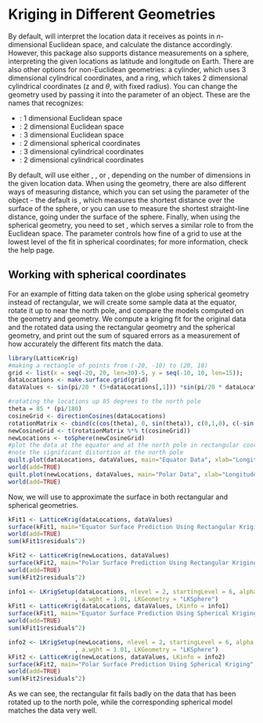# Kriging in Different Geometries

By default, \ttt{LatticeKrig} will interpret the location data it receives as points in $n$-dimensional Euclidean space, and calculate the distance accordingly. However, this package also supports distance measurements on a sphere, interpreting the given locations as latitude and longitude on Earth. There are also other options for non-Euclidean geometries: a cylinder, which uses 3 dimensional cylindrical coordinates, and a ring, which takes 2 dimensional cylindrical coordinates (z and $\theta$, with fixed radius). You can change the geometry used by passing it into the \ttt{LKGeometry} parameter of an \ttt{LKinfo} object. These are the names that \ttt{LKinfo} recognizes:

* \ttt{LKInterval}: 1 dimensional Euclidean space
* \ttt{LKRectangle}: 2 dimensional Euclidean space
* \ttt{LKBox}: 3 dimensional Euclidean space
* \ttt{LKSphere}: 2 dimensional spherical coordinates
* \ttt{LKCylinder}: 3 dimensional cylindrical coordinates
* \ttt{LKRing}: 2 dimensional cylindrical coordinates

By default, \ttt{LKinfo} will use either \ttt{LKInterval}, \ttt{LKRectangle}, or \ttt{LKBox}, depending on the number of dimensions in the given location data. When using the \ttt{LKSphere} geometry, there are also different ways of measuring distance, which you can set using the \ttt{distance.type} parameter of the \ttt{LKinfo} object - the default is \ttt{GreatCircle}, which measures the shortest distance over the surface of the sphere, or you can use \ttt{Chordal} to measure the shortest straight-line distance, going under the surface of the sphere. Finally, when using the spherical geometry, you need to set \ttt{startingLevel}, which serves a similar role to \ttt{NC} from the Euclidean space. The \ttt{startingLevel} parameter controls how fine of a grid to use at the lowest level of the fit in spherical coordinates; for more information, check the \ttt{LKSphere} help page.

## Working with spherical coordinates

For an example of fitting data taken on the globe using spherical geometry instead of rectangular, we will create some sample data at the equator, rotate it up to near the north pole, and compare the models computed on the \ttt{LKRectangle} geometry and \ttt{LKSphere} geometry. We compute a kriging fit for the original data and the rotated data using the rectangular geometry and the spherical geometry, and print out the sum of squared errors as a measurement of how accurately the different fits match the data.

```r
library(LatticeKrig)
#making a rectangle of points from (-20, -10) to (20, 10)
grid <- list(x = seq(-20, 20, len=30)-5, y = seq(-10, 10, len=15));
dataLocations <- make.surface.grid(grid)
dataValues <- sin(pi/20 * (5+dataLocations[,1])) *sin(pi/20 * dataLocations[,2])

#rotating the locations up 85 degrees to the north pole
theta = 85 * (pi/180)
cosineGrid <- directionCosines(dataLocations)
rotationMatrix <- cbind(c(cos(theta), 0, sin(theta)), c(0,1,0), c(-sin(theta), 0, cos(theta)))
newCosineGrid <- t(rotationMatrix %*% t(cosineGrid))
newLocations <- toSphere(newCosineGrid)
#plot the data at the equator and at the north pole in rectangular coordinates
#note the significant distortion at the north pole
quilt.plot(dataLocations, dataValues, main="Equator Data", xlab="Longitude", ylab="Latitude")
world(add=TRUE)
quilt.plot(newLocations, dataValues, main="Polar Data", xlab="Longitude", ylab="Latitude")
world(add=TRUE)
```

<!-- Remember that, even though the second plot looks radically different from the first, they are both plots of the same data over equally spaced data points - the distortions in the second map are caused by the map projection failing near the pole. -->

Now, we will use \ttt{LatticeKrig} to approximate the surface in both rectangular and spherical geometries.

```r
kFit1 <- LatticeKrig(dataLocations, dataValues)
surface(kFit1, main="Equator Surface Prediction Using Rectangular Kriging", xlab="Longitude", ylab="Latitude")
world(add=TRUE)
sum(kFit1$residuals^2)

kFit2 <- LatticeKrig(newLocations, dataValues)
surface(kFit2, main="Polar Surface Prediction Using Rectangular Kriging", xlab="Longitude", ylab="Latitude")
world(add=TRUE)
sum(kFit2$residuals^2)
```

```r
info1 <- LKrigSetup(dataLocations, nlevel = 2, startingLevel = 6, alpha = c(0.8, 0.2)
                   , a.wght = 1.01, LKGeometry = "LKSphere")
kFit1 <- LatticeKrig(dataLocations, dataValues, LKinfo = info1)
surface(kFit1, main="Equator Surface Prediction Using Spherical Kriging", xlab="Longitude", ylab="Latitude")
world(add=TRUE)
sum(kFit1$residuals^2)

info2 <- LKrigSetup(newLocations, nlevel = 2, startingLevel = 6, alpha = c(0.8, 0.2)
                   , a.wght = 1.01, LKGeometry = "LKSphere")
kFit2 <- LatticeKrig(newLocations, dataValues, LKinfo = info2)
surface(kFit2, main="Polar Surface Prediction Using Spherical Kriging", xlab="Longitude", ylab="Latitude")
world(add=TRUE)
sum(kFit2$residuals^2)
```

As we can see, the rectangular fit fails badly on the data that has been rotated up to the north pole, while the corresponding spherical model matches the data very well.